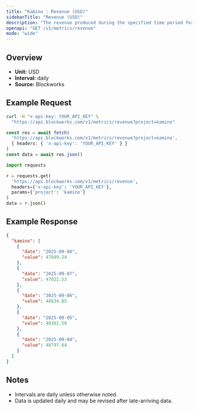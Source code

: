 ```yaml
---
title: "Kamino : Revenue (USD)"
sidebarTitle: "Revenue (USD)"
description: "The revenue produced during the specified time period for given project."
openapi: "GET /v1/metrics/revenue"
mode: "wide"
---
```


## Overview

- **Unit:** USD
- **Interval:** daily
- **Source:** Blockworks

## Example Request

<CodeGroup>

```bash cURL
curl -H "x-api-key: YOUR_API_KEY" \
  "https://api.blockworks.com/v1/metrics/revenue?project=kamino"
```

```typescript TypeScript
const res = await fetch(
  'https://api.blockworks.com/v1/metrics/revenue?project=kamino',
  { headers: { 'x-api-key': 'YOUR_API_KEY' } }
)
const data = await res.json()
```

```python Python
import requests

r = requests.get(
  'https://api.blockworks.com/v1/metrics/revenue',
  headers={'x-api-key': 'YOUR_API_KEY'},
  params={'project': 'kamino'}
)
data = r.json()
```

</CodeGroup>

## Example Response

```json
{
  "kamino": [
    {
      "date": "2025-09-08",
      "value": 47849.24
    },
    {
      "date": "2025-09-07",
      "value": 47021.53
    },
    {
      "date": "2025-09-06",
      "value": 48834.85
    },
    {
      "date": "2025-09-05",
      "value": 48301.58
    },
    {
      "date": "2025-09-04",
      "value": 48797.64
    }
  ]
}
```

## Notes
- Intervals are daily unless otherwise noted.
- Data is updated daily and may be revised after late-arriving data.
